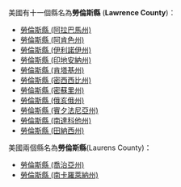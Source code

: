 美國有十一個縣名為'''勞倫斯縣''' ('''Lawrence County''')：
* [[勞倫斯縣_(阿拉巴馬州)|勞倫斯縣 (阿拉巴馬州)]]
* [[勞倫斯縣_(阿肯色州)|勞倫斯縣 (阿肯色州)]]
* [[勞倫斯縣_(伊利諾伊州)|勞倫斯縣 (伊利諾伊州)]]
* [[勞倫斯縣_(印地安納州)|勞倫斯縣 (印地安納州)]]
* [[勞倫斯縣_(肯塔基州)|勞倫斯縣 (肯塔基州)]]
* [[勞倫斯縣_(密西西比州)|勞倫斯縣 (密西西比州)]]
* [[勞倫斯縣_(密蘇里州)|勞倫斯縣 (密蘇里州)]]
* [[勞倫斯縣_(俄亥俄州)|勞倫斯縣 (俄亥俄州)]]
* [[勞倫斯縣_(賓夕法尼亞州)|勞倫斯縣 (賓夕法尼亞州)]]
* [[勞倫斯縣_(南達科他州)|勞倫斯縣 (南達科他州)]]
* [[勞倫斯縣_(田納西州)|勞倫斯縣 (田納西州)]]

美國兩個縣名為'''勞倫斯縣'''(Laurens County)：
* [[勞倫斯縣_(喬治亞州)|勞倫斯縣 (喬治亞州)]]
* [[勞倫斯縣_(南卡羅萊納州)|勞倫斯縣 (南卡羅萊納州)]]

{{disambig|L勞倫斯縣|Cat=四字县名消歧义}}